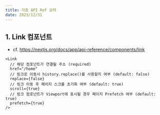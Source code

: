 ```yaml
---
title: 각종 API Ref 요약
date: 2023/12/31
---
```


## 1. Link 컴포넌트

- cf. https://nextjs.org/docs/app/api-reference/components/link

```tsx
<Link
  // 해당 컴포넌트가 연결될 주소 (required)
  href="/home"
  // 링크로 이동시 history.replace()를 사용할지 여부 (default: false)
  replace={false}
  // 링크 이동 후 페이지 스크롤 초기화 여부 (default: true)
  scroll={true}
  // 링크 컴포넌트가 Viewport에 표시될 경우 페이지 Prefetch 여부 (default: true)
  prefetch={true}
/>
```
